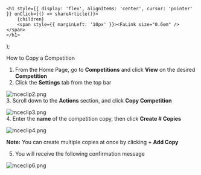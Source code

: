 

    <h1 style={{ display: 'flex', alignItems: 'center', cursor: 'pointer' }} onClick={() => shareArticle()}>
        {children} 
        <span style={{ marginLeft: '10px' }}><FaLink size="0.6em" /></span>
    </h1>
);

<ToastContainer />

<ClickableTitle>How to Copy a Competition</ClickableTitle>




1. From the Home Page, go to **Competitions** and click **View** on the desired **Competition**   
2. Click the **Settings** tab from the top bar


![mceclip2.png](../../../resources/article-images/14005816506387-How-to-Copy-a-Competition_1.png)   
3. Scroll down to the **Actions** section, and click **Copy Competition**


![mceclip3.png](../../../resources/article-images/14005816506387-How-to-Copy-a-Competition_2.png)  
4. Enter the **name** of the competition copy, then click **Create # Copies**


![mceclip4.png](../../../resources/article-images/14005816506387-How-to-Copy-a-Competition_3.png)


**Note:** You can create multiple copies at once by clicking **+ Add Copy** 


5. You will receive the following confirmation message


![mceclip6.png](../../../resources/article-images/14005816506387-How-to-Copy-a-Competition_4.png)



